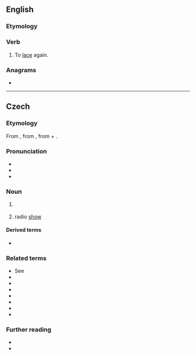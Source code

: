 ==English==

===Etymology===
{{prefix|en|re|lace}}

===Verb===
{{en-verb}}

# {{lb|en|transitive}} To [[lace]] again.

===Anagrams===
* {{anagrams|en|a=aceelr|Carlee|Cereal|alerce|cereal|claree|cleare}}

----

==Czech==

===Etymology===
From {{der|cs|la|relatus}}, from {{m|la|refero}}, from {{m|la|re-}} + {{m|la|fero}}.

===Pronunciation===
* {{cs-IPA}}
* {{audio|cs|Cs-relace.ogg|Audio}}
* {{rhymes|cs|atsɛ|s=3}}

===Noun===
{{cs-noun|g=f}}

# {{lb|cs|set theory}} {{l|en|relation}}
#: {{uxi|cs|[[relace ekvivalence]]|[[equivalence relation]]}}
#: {{uxi|cs|[[binární relace]]|[[binary relation]]}}
# radio [[show]]

====Derived terms====
* {{l|cs|relační}}

===Related terms===
* See {{l|cs|oferta}}
* {{l|cs|relativistický}}
* {{l|cs|relativita}}
* {{l|cs|relativizace}}
* {{l|cs|relativizovat}}
* {{l|cs|relativismus}}
* {{l|cs|relativista}}
* {{l|cs|relativní}}

===Further reading===
* {{R:PSJC}}
* {{R:SSJC}}